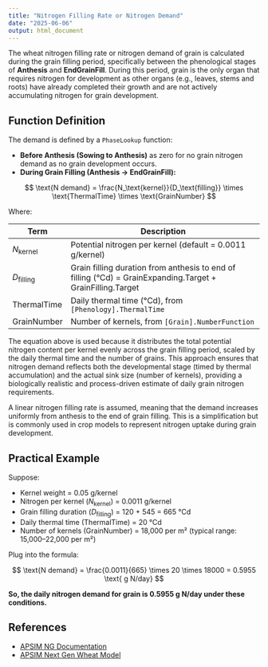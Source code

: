 ```yaml
---
title: "Nitrogen Filling Rate or Nitrogen Demand"
date: "2025-06-06"
output: html_document
---
```



The wheat nitrogen filling rate or nitrogen demand of grain is calculated during the grain filling period, specifically between the phenological stages of **Anthesis** and **EndGrainFill**. During this period, grain is the only organ that requires nitrogen for development as other organs (e.g., leaves, stems and roots) have already completed their growth and are not actively accumulating nitrogen for grain development.


## Function Definition

The demand is defined by a `PhaseLookup` function:

- **Before Anthesis (Sowing to Anthesis)** as zero for no grain nitrogen demand as no grain development occurs.
- **During Grain Filling (Anthesis → EndGrainFill):**

$$
\text{N demand} = \frac{N_\text{kernel}}{D_\text{filling}} \times \text{ThermalTime} \times \text{GrainNumber}
$$

 Where:

| Term           | Description                                                                 |
|----------------|-----------------------------------------------------------------------------|
| $N_\text{kernel}$ | Potential nitrogen per kernel (default = 0.0011 g/kernel)                  |
| $D_\text{filling}$ | Grain filling duration from anthesis to end of filling (°Cd) = GrainExpanding.Target + GrainFilling.Target |
| ThermalTime    | Daily thermal time (°Cd), from `[Phenology].ThermalTime`                     |
| GrainNumber    | Number of kernels, from `[Grain].NumberFunction`                             |

  
The equation above is used because it distributes the total potential nitrogen content per kernel evenly across the grain filling period, scaled by the daily thermal time and the number of grains. This approach ensures that nitrogen demand reflects both the developmental stage (timed by thermal accumulation) and the actual sink size (number of kernels), providing a biologically realistic and process-driven estimate of daily grain nitrogen requirements.

A linear nitrogen filling rate is assumed, meaning that the demand increases uniformly from anthesis to the end of grain filling. This is a simplification but is commonly used in crop models to represent nitrogen uptake during grain development.



## Practical Example

Suppose:

- Kernel weight = 0.05 g/kernel
- Nitrogen per kernel ($N_\text{kernel}$) = 0.0011 g/kernel
- Grain filling duration ($D_\text{filling}$) = 120 + 545 = 665 °Cd
- Daily thermal time (ThermalTime) = 20 °Cd
- Number of kernels (GrainNumber) = 18,000 per m² (typical range: 15,000–22,000 per m²)

Plug into the formula:

$$
\text{N demand} = \frac{0.0011}{665} \times 20 \times 18000 = 0.5955 \text{ g N/day}
$$

**So, the daily nitrogen demand for grain is 0.5955 g N/day under these conditions.**


## References

- [APSIM NG Documentation](https://apsimnextgeneration.netlify.app/)
- [APSIM Next Gen Wheat Model](https://github.com/APSIMInitiative/ApsimX/blob/master/Models/Resources/Wheat.json)

